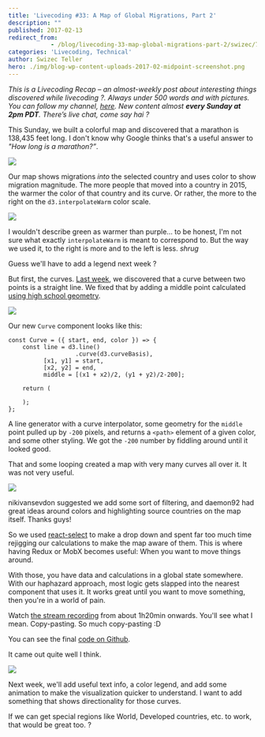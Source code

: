 ```yaml
---
title: 'Livecoding #33: A Map of Global Migrations, Part 2'
description: ""
published: 2017-02-13
redirect_from: 
            - /blog/livecoding-33-map-global-migrations-part-2/swizec/7436
categories: 'Livecoding, Technical'
author: Swizec Teller
hero: ./img/blog-wp-content-uploads-2017-02-midpoint-screenshot.png
---
```

_This is a Livecoding Recap – an almost-weekly post about interesting things discovered while livecoding ?. Always under 500 words and with pictures. You can follow my channel, [here](https://liveedu.tv/swizec). New content almost **every Sunday at 2pm PDT**. There’s live chat, come say hai ?_





This Sunday, we built a colorful map and discovered that a marathon is 138,435 feet long. I don't know why Google thinks that's a useful answer to _"How long is a marathon?”_.



![](./img/blog-wp-content-uploads-2017-02-map.gif)



Our map shows migrations _into_ the selected country and uses color to show migration magnitude. The more people that moved into a country in 2015, the warmer the color of that country and its curve. Or rather, the more to the right on the `d3.interpolateWarm` color scale.



![](https://raw.githubusercontent.com/d3/d3-scale/master/img/warm.png)



I wouldn't describe green as warmer than purple… to be honest, I'm not sure what exactly `interpolateWarm` is meant to correspond to. But the way we used it, to the right is more and to the left is less. _shrug_



Guess we'll have to add a legend next week ?



But first, the curves. [Last week](https://swizec.com/blog/livecoding-32-map-global-migrations/swizec/7415), we discovered that a curve between two points is a straight line. We fixed that by adding a middle point calculated [using high school geometry](http://www.virtualnerd.com/algebra-1/radical-expressions-equations/distance-midpoint-formulas/midpoint-formula/midpoint-between-coordinates).



![](./img/blog-wp-content-uploads-2017-02-midpoint-screenshot.png)



Our new `Curve` component looks like this:



```
const Curve = ({ start, end, color }) => {
    const line = d3.line()
                   .curve(d3.curveBasis),
          [x1, y1] = start,
          [x2, y2] = end,
          middle = [(x1 + x2)/2, (y1 + y2)/2-200];

    return (
        
    );
};
```



A line generator with a curve interpolator, some geometry for the `middle` point pulled up by `-200` pixels, and returns a `<path>` element of a given color, and some other styling. We got the `-200` number by fiddling around until it looked good.



That and some looping created a map with very many curves all over it. It was not very useful.



![](./img/blog-wp-content-uploads-2017-02-map-with-all-curves.png)



nikivansevdon suggested we add some sort of filtering, and daemon92 had great ideas around colors and highlighting source countries on the map itself. Thanks guys!



So we used [react-select](https://github.com/JedWatson/react-select) to make a drop down and spent far too much time rejigging our calculations to make the map aware of them. This is where having Redux or MobX becomes useful: When you want to move things around.



With those, you have data and calculations in a global state somewhere. With our haphazard approach, most logic gets slapped into the nearest component that uses it. It works great until you want to move something, then you're in a world of pain.



Watch [the stream recording](https://www.liveedu.tv/swizec/videos/Oxp87-a-map-of-global-migrations-in-react-d3-3) from about 1h20min onwards. You'll see what I mean. Copy-pasting. So much copy-pasting :D



You can see the final [code on Github](https://github.com/Swizec/migrations-map/blob/10c93fb29117f7b0b84c30a2f598ec2efc72a957/src/Maps.js).



It came out quite well I think.



![](./img/blog-wp-content-uploads-2017-02-colourful-map.gif)



Next week, we'll add useful text info, a color legend, and add some animation to make the visualization quicker to understand. I want to add something that shows directionality for those curves.



If we can get special regions like World, Developed countries, etc. to work, that would be great too. ?